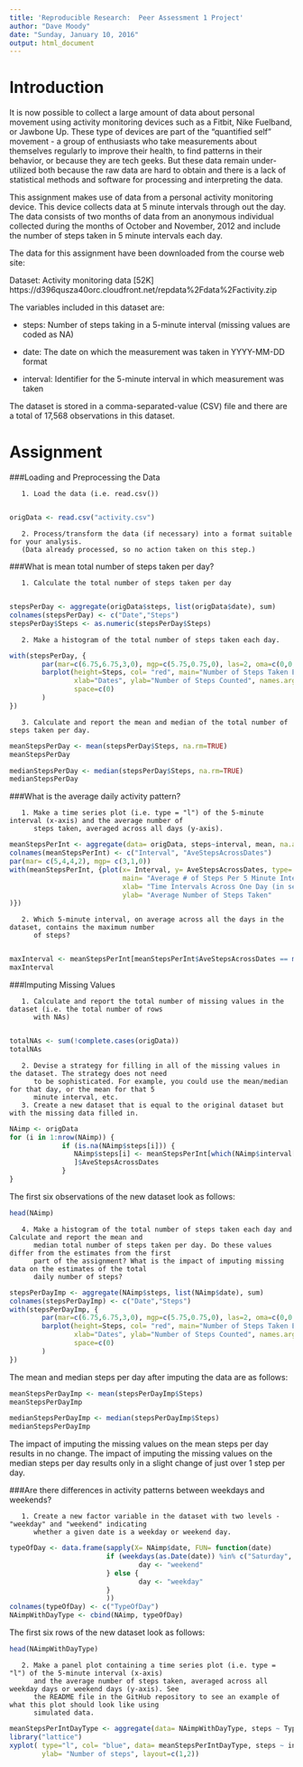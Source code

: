 ```yaml
---
title: 'Reproducible Research:  Peer Assessment 1 Project'
author: "Dave Moody"
date: "Sunday, January 10, 2016"
output: html_document
---
```


Introduction
============

It is now possible to collect a large amount of data about personal movement using activity monitoring devices such as a Fitbit, 
Nike Fuelband, or Jawbone Up. These type of devices are part of the "quantified self" movement - a group of enthusiasts who take 
measurements about themselves regularly to improve their health, to find patterns in their behavior, or because they are tech geeks. 
But these data remain under-utilized both because the raw data are hard to obtain and there is a lack of statistical methods and software
for processing and interpreting the data.

This assignment makes use of data from a personal activity monitoring device. This device collects data at 5 minute intervals through out
the day. The data consists of two months of data from an anonymous individual collected during the months of October and November, 2012 
and include the number of steps taken in 5 minute intervals each day.

The data for this assignment have been downloaded from the course web site:

Dataset: Activity monitoring data [52K] https://d396qusza40orc.cloudfront.net/repdata%2Fdata%2Factivity.zip

The variables included in this dataset are:

* steps: Number of steps taking in a 5-minute interval (missing values are coded as NA)

* date: The date on which the measurement was taken in YYYY-MM-DD format

* interval: Identifier for the 5-minute interval in which measurement was taken

The dataset is stored in a comma-separated-value (CSV) file and there are a total of 17,568 observations in 
this dataset.

Assignment
==========

###Loading and Preprocessing the Data

       1. Load the data (i.e. read.csv())
       
```r
origData <- read.csv("activity.csv")
```

       2. Process/transform the data (if necessary) into a format suitable for your analysis.
       (Data already processed, so no action taken on this step.)

###What is mean total number of steps taken per day?

       1. Calculate the total number of steps taken per day
       
```r
stepsPerDay <- aggregate(origData$steps, list(origData$date), sum)
colnames(stepsPerDay) <- c("Date","Steps")
stepsPerDay$Steps <- as.numeric(stepsPerDay$Steps)
```

       2. Make a histogram of the total number of steps taken each day.

```r
with(stepsPerDay, {
        par(mar=c(6.75,6.75,3,0), mgp=c(5.75,0.75,0), las=2, oma=c(0,0,0,0))
        barplot(height=Steps, col= "red", main="Number of Steps Taken Each Day",
                xlab="Dates", ylab="Number of Steps Counted", names.arg=Date,
                space=c(0)
        )
})
```

       3. Calculate and report the mean and median of the total number of steps taken per day.

```r
meanStepsPerDay <- mean(stepsPerDay$Steps, na.rm=TRUE)
meanStepsPerDay

medianStepsPerDay <- median(stepsPerDay$Steps, na.rm=TRUE)
medianStepsPerDay
```

###What is the average daily activity pattern?

       1. Make a time series plot (i.e. type = "l") of the 5-minute interval (x-axis) and the average number of 
          steps taken, averaged across all days (y-axis).

```r
meanStepsPerInt <- aggregate(data= origData, steps~interval, mean, na.action=na.omit)
colnames(meanStepsPerInt) <- c("Interval", "AveStepsAcrossDates")
par(mar= c(5,4,4,2), mgp= c(3,1,0))
with(meanStepsPerInt, {plot(x= Interval, y= AveStepsAcrossDates, type= "l", 
                            main= "Average # of Steps Per 5 Minute Interval",
                            xlab= "Time Intervals Across One Day (in sequential 5 minute blocks)",
                            ylab= "Average Number of Steps Taken"
)})
```

       2. Which 5-minute interval, on average across all the days in the dataset, contains the maximum number 
          of steps?
       
```r
maxInterval <- meanStepsPerInt[meanStepsPerInt$AveStepsAcrossDates == max(meanStepsPerInt$AveStepsAcrossDates),]
maxInterval
```

###Imputing Missing Values

       1. Calculate and report the total number of missing values in the dataset (i.e. the total number of rows
          with NAs)
       
```r
totalNAs <- sum(!complete.cases(origData))
totalNAs
```

       2. Devise a strategy for filling in all of the missing values in the dataset. The strategy does not need 
          to be sophisticated. For example, you could use the mean/median for that day, or the mean for that 5
          minute interval, etc.
       3. Create a new dataset that is equal to the original dataset but with the missing data filled in.

```r
NAimp <- origData 
for (i in 1:nrow(NAimp)) {
             if (is.na(NAimp$steps[i])) {
                NAimp$steps[i] <- meanStepsPerInt[which(NAimp$interval[i] == meanStepsPerInt$Interval),
                ]$AveStepsAcrossDates
             }
}
```

The first six observations of the new dataset look as follows:

```r
head(NAimp)
```

       4. Make a histogram of the total number of steps taken each day and Calculate and report the mean and 
          median total number of steps taken per day. Do these values differ from the estimates from the first  
          part of the assignment? What is the impact of imputing missing data on the estimates of the total 
          daily number of steps?

```r
stepsPerDayImp <- aggregate(NAimp$steps, list(NAimp$date), sum)
colnames(stepsPerDayImp) <- c("Date","Steps")
with(stepsPerDayImp, {
        par(mar=c(6.75,6.75,3,0), mgp=c(5.75,0.75,0), las=2, oma=c(0,0,0,0))
        barplot(height=Steps, col= "red", main="Number of Steps Taken Each Day (w/NAs Imputed)",
                xlab="Dates", ylab="Number of Steps Counted", names.arg=Date,
                space=c(0)
        )
})
```

The mean and median steps per day after imputing the data are as follows:

```r
meanStepsPerDayImp <- mean(stepsPerDayImp$Steps)
meanStepsPerDayImp

medianStepsPerDayImp <- median(stepsPerDayImp$Steps)
medianStepsPerDayImp
```

The impact of imputing the missing values on the mean steps per day results in no change.  The impact of 
imputing the missing values on the median steps per day results only in a slight change of just over 1 step per 
day.

###Are there differences in activity patterns between weekdays and weekends?

       1. Create a new factor variable in the dataset with two levels - "weekday" and "weekend" indicating 
          whether a given date is a weekday or weekend day.

```r
typeOfDay <- data.frame(sapply(X= NAimp$date, FUN= function(date)
                        if (weekdays(as.Date(date)) %in% c("Saturday", "Sunday")) {
                                day <- "weekend"
                        } else {
                                day <- "weekday"
                        }
                        ))
colnames(typeOfDay) <- c("TypeOfDay")                    
NAimpWithDayType <- cbind(NAimp, typeOfDay)
```

The first six rows of the new dataset look as follows:

```r
head(NAimpWithDayType)
```

       2. Make a panel plot containing a time series plot (i.e. type = "l") of the 5-minute interval (x-axis) 
          and the average number of steps taken, averaged across all weekday days or weekend days (y-axis). See 
          the README file in the GitHub repository to see an example of what this plot should look like using 
          simulated data.  

```r
meanStepsPerIntDayType <- aggregate(data= NAimpWithDayType, steps ~ TypeOfDay + interval, mean)
library("lattice")
xyplot( type="l", col= "blue", data= meanStepsPerIntDayType, steps ~ interval | TypeOfDay, xlab= "Interval",
        ylab= "Number of steps", layout=c(1,2))
```












